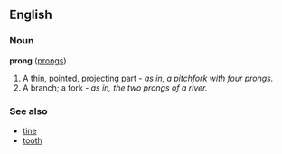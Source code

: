 ==English==
===Noun===
'''prong''' ([[prongs]])

# A thin, pointed, projecting part - ''as in, a pitchfork with four prongs.''
# A branch; a fork - ''as in, the two prongs of a river.''

===See also===
*[[tine]]
*[[tooth]]